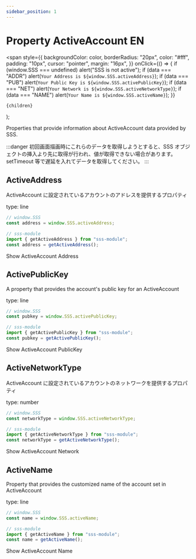 ```yaml
---
sidebar_position: 1
---
```


# Property ActiveAccount EN

  <span
    style={{
      backgroundColor: color,
      borderRadius: "20px",
      color: "#fff",
      padding: "10px",
      cursor: "pointer",
      margin: "16px",
    }}
    onClick={() => {
      if (window.SSS === undefined) alert("SSS is not active");
      if (data === "ADDR") alert(`Your Address is ${window.SSS.activeAddress}`);
      if (data === "PUB")
        alert(`Your Public Key is ${window.SSS.activePublicKey}`);
      if (data === "NET")
        alert(`Your Network is ${window.SSS.activeNetworkType}`);
      if (data === "NAME") alert(`Your Name is ${window.SSS.activeName}`);
    }}
  >
    {children}
  </span>
);

Properties that provide information about ActiveAccount data provided by SSS.

:::danger
初回画面描画時にこれらのデータを取得しようとすると、SSS オブジェクトの挿入より先に取得が行われ、値が取得できない場合があります。setTimeout 等で遅延を入れてデータを取得してください。
:::

## ActiveAddress

ActiveAccount に設定されているアカウントのアドレスを提供するプロパティ

type: line

```js
// window.SSS
const address = window.SSS.activeAddress;
```

```js
// sss-module
import { getActiveAddress } from "sss-module";
const address = getActiveAddress();
```

<Highlight color="#25c2a0" data="ADDR">
  Show ActiveAccount Address
</Highlight>

## ActivePublicKey

A property that provides the account's public key for an ActiveAccount

type: line

```js
// window.SSS
const pubkey = window.SSS.activePublicKey;
```

```js
// sss-module
import { getActivePublicKey } from "sss-module";
const pubkey = getActivePublicKey();
```

<Highlight color="#25c2a0" data="PUB">
  Show ActiveAccount PublicKey
</Highlight>

## ActiveNetworkType

ActiveAccount に設定されているアカウントのネットワークを提供するプロパティ

type: number

```js
// window.SSS
const networkType = window.SSS.activeNetworkType;
```

```js
// sss-module
import { getActiveNetworkType } from "sss-module";
const networkType = getActiveNetworkType();
```

<Highlight color="#25c2a0" data="NET">
  Show ActiveAccount Network
</Highlight>

## ActiveName

Property that provides the customized name of the account set in ActiveAccount

type: line

```js
// window.SSS
const name = window.SSS.activeName;
```

```js
// sss-module
import { getActiveName } from "sss-module";
const name = getActiveName();
```

<Highlight color="#25c2a0" data="NAME">
  Show ActiveAccount Name
</Highlight>
